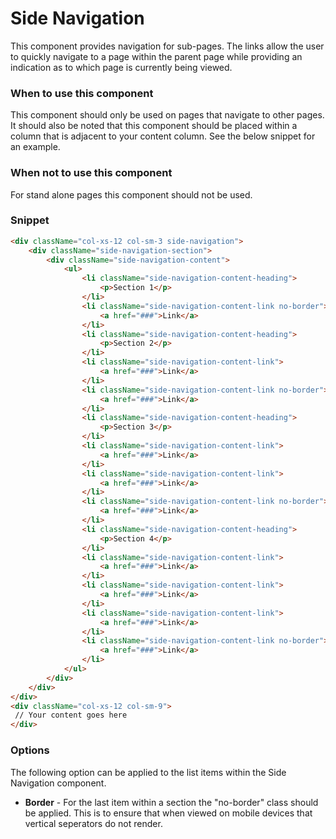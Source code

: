 
<Meta title="Components/Navigation/Side Navigation" />

# Side Navigation

This component provides navigation for sub-pages. The links allow the user to quickly navigate to a page within the parent page while providing an indication as to which page is currently being viewed.

### When to use this component

This component should only be used on pages that navigate to other pages. It should also be noted that this component should be placed within a column that is adjacent to your content column. See the below snippet for an example.

### When not to use this component

For stand alone pages this component should not be used.

### Snippet

```HTML
<div className="col-xs-12 col-sm-3 side-navigation">
    <div className="side-navigation-section">
        <div className="side-navigation-content">
            <ul>
                <li className="side-navigation-content-heading">
                    <p>Section 1</p>
                </li>
                <li className="side-navigation-content-link no-border">
                    <a href="###">Link</a>
                </li>
                <li className="side-navigation-content-heading">
                    <p>Section 2</p>
                </li>
                <li className="side-navigation-content-link">
                    <a href="###">Link</a>
                </li>
                <li className="side-navigation-content-link no-border">
                    <a href="###">Link</a>
                </li>
                <li className="side-navigation-content-heading">
                    <p>Section 3</p>
                </li>
                <li className="side-navigation-content-link">
                    <a href="###">Link</a>
                </li>
                <li className="side-navigation-content-link">
                    <a href="###">Link</a>
                </li>
                <li className="side-navigation-content-link no-border">
                    <a href="###">Link</a>
                </li>
                <li className="side-navigation-content-heading">
                    <p>Section 4</p>
                </li>
                <li className="side-navigation-content-link">
                    <a href="###">Link</a>
                </li>
                <li className="side-navigation-content-link">
                    <a href="###">Link</a>
                </li>
                <li className="side-navigation-content-link">
                    <a href="###">Link</a>
                </li>
                <li className="side-navigation-content-link no-border">
                    <a href="###">Link</a>
                </li>
            </ul>
        </div>
    </div>
</div>
<div className="col-xs-12 col-sm-9">
 // Your content goes here
</div>
```

### Options

The following option can be applied to the list items within the Side Navigation component.

- **Border** - For the last item within a section the "no-border" class should be applied. This is to ensure that when viewed on mobile devices that vertical seperators do not render.
